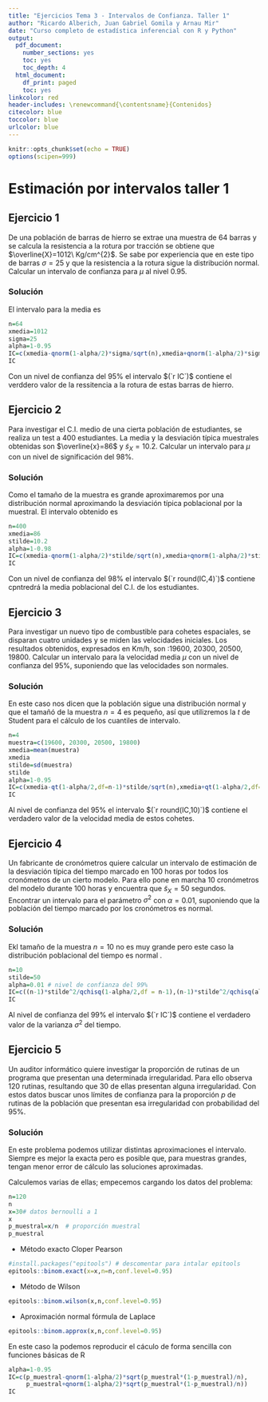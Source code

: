 ```yaml
---
title: "Ejercicios Tema 3 - Intervalos de Confianza. Taller 1"
author: "Ricardo Alberich, Juan Gabriel Gomila y Arnau Mir"
date: "Curso completo de estadística inferencial con R y Python"
output:
  pdf_document: 
    number_sections: yes
    toc: yes
    toc_depth: 4
  html_document:
    df_print: paged
    toc: yes
linkcolor: red
header-includes: \renewcommand{\contentsname}{Contenidos}
citecolor: blue
toccolor: blue
urlcolor: blue
---
```


```r
knitr::opts_chunk$set(echo = TRUE)
options(scipen=999)
```

# Estimación por intervalos taller 1

## Ejercicio 1

De una población de barras de hierro se extrae una muestra de $64$ barras y  se calcula la
resistencia a la rotura por tracción se obtiene que $\overline{X}=1012\ Kg/cm^{2}$. Se sabe
por experiencia que en este tipo de barras $\sigma=25$ y
que la resistencia a la rotura sigue la distribución normal. Calcular un intervalo de confianza
para $\mu$ al nivel 0.95. 

### Solución

El intervalo para la media es 


```r
n=64
xmedia=1012
sigma=25
alpha=1-0.95
IC=c(xmedia-qnorm(1-alpha/2)*sigma/sqrt(n),xmedia+qnorm(1-alpha/2)*sigma/sqrt(n))
IC
```

Con un nivel de confianza del $95\%$  el intervalo $(`r IC`)$   contiene el verddero valor de la  ressitencia a la rotura de estas barras de hierro.


## Ejercicio 2

Para investigar el C.I. medio de una cierta población de estudiantes, se realiza un test a
$400$ estudiantes. La media y la desviación típica  muestrales obtenidas son
$\overline{x}=86$ y $\tilde{s}_{X}=10.2$. Calcular un intervalo para $\mu$ con un nivel de
significación del 98\%. 

### Solución 

Como el tamaño de la muestra  es grande  aproximaremos por  una distribución normal  aproximando la desviación típica poblacional por la muestral.  El intervalo obtenido es 


```r
n=400
xmedia=86
stilde=10.2
alpha=1-0.98
IC=c(xmedia-qnorm(1-alpha/2)*stilde/sqrt(n),xmedia+qnorm(1-alpha/2)*stilde/sqrt(n))
IC
```

Con un nivel de confianza del $98\%$  el intervalo $(`r round(IC,4)`)$   contiene cpntredrá  la media poblacional 
del  C.I. de los estudiantes.

## Ejercicio 3

Para investigar un nuevo tipo de combustible para cohetes espaciales, se disparan cuatro
unidades y se miden las velocidades iniciales. Los resultados obtenidos, expresados en
Km/h, son :19600, 20300, 20500, 19800. Calcular un intervalo para la velocidad media $\mu$
con un nivel de confianza del 95\%, suponiendo que las velocidades son normales.





###  Solución

En este caso nos dicen que la población sigue una distribución normal y que el tamañó de la muestra $n=4$ es pequeño, así que utilizremos la $t$ de Student para el cálculo de los cuantiles de intervalo.




```r
n=4
muestra=c(19600, 20300, 20500, 19800)
xmedia=mean(muestra)
xmedia
stilde=sd(muestra)
stilde
alpha=1-0.95
IC=c(xmedia-qt(1-alpha/2,df=n-1)*stilde/sqrt(n),xmedia+qt(1-alpha/2,df=n-1)*stilde/sqrt(n))
IC
```

Al nivel de confianza del $95\%$  el intervalo $(`r round(IC,10)`)$   contiene el verdadero valor de la  velocidad media de estos cohetes.




## Ejercicio 4 

Un fabricante de cronómetros quiere calcular un intervalo de estimación de la desviación
típica del tiempo marcado en $100$ horas por todos los cronómetros  de un cierto modelo.
Para ello pone en marcha $10$ cronómetros del modelo durante $100$ horas y encuentra que
$\tilde{s}_{X}=50$ segundos. Encontrar un intervalo para el parámetro $\sigma^2$ con
$\alpha=0.01$, suponiendo que la población del tiempo marcado por los cronómetros es
normal.




### Solución


Ekl tamaño de la muestra $n=10$ no es muy grande pero este caso la distribución poblacional del tiempo es normal .
 
 
```r
n=10
stilde=50
alpha=0.01 # nivel de confianza del 99% 
IC=c((n-1)*stilde^2/qchisq(1-alpha/2,df = n-1),(n-1)*stilde^2/qchisq(alpha/2,df = n-1))
IC
```
 
 Al nivel de confianza del $99\%$  el intervalo $(`r IC`)$   contiene el verdadero valor de la  varianza $\sigma^2$ del  tiempo.


## Ejercicio 5

Un auditor informático quiere investigar la proporción de rutinas de un programa que
presentan una determinada irregularidad. Para ello observa $120$ rutinas, resultando que
$30$ de ellas presentan alguna irregularidad. Con estos datos buscar unos límites de
confianza para la proporción $p$ de rutinas de la población que presentan esa irregularidad
con probabilidad del 95\%.


### Solución

En este problema podemos utilizar distintas aproximaciones el intervalo. Siempre es mejor la exacta pero es posible que, para muestras grandes, tengan menor  error de cálculo las soluciones aproximadas. 

Calculemos  varias de ellas; empecemos  cargando los datos del problema:


```r
n=120
n
x=30# datos bernoulli a 1 
x
p_muestral=x/n  # proporción muestral
p_muestral
```


* Método exacto Cloper Pearson

```r
#install.packages("epitools") # descomentar para intalar epitools
epitools::binom.exact(x=x,n=n,conf.level=0.95)
```


* Método de Wilson



```r
epitools::binom.wilson(x,n,conf.level=0.95)
```


* Aproximación normal fórmula de Laplace



```r
epitools::binom.approx(x,n,conf.level=0.95)
```


En este caso la podemos reproducir  el cáculo de forma sencilla con funciones básicas de R



```r
alpha=1-0.95
IC=c(p_muestral-qnorm(1-alpha/2)*sqrt(p_muestral*(1-p_muestral)/n),
     p_muestral+qnorm(1-alpha/2)*sqrt(p_muestral*(1-p_muestral)/n))
IC
```

